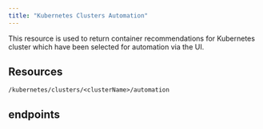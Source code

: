 ```yaml
---
title: "Kubernetes Clusters Automation"
---
```


This resource is used to return container recommendations for Kubernetes cluster which have been selected for automation via the UI.

## Resources

`/kubernetes/clusters/<clusterName>/automation`

## endpoints

<CardGroup cols={2}>
    <Card title="List Automation Containers" href="/docs-api/WebHelp_Densify_API_Cloud/Content/API_Guide/Kubernetes_Clusters_Automation/listClusterAutomationContainers" arrow/>
</CardGroup>